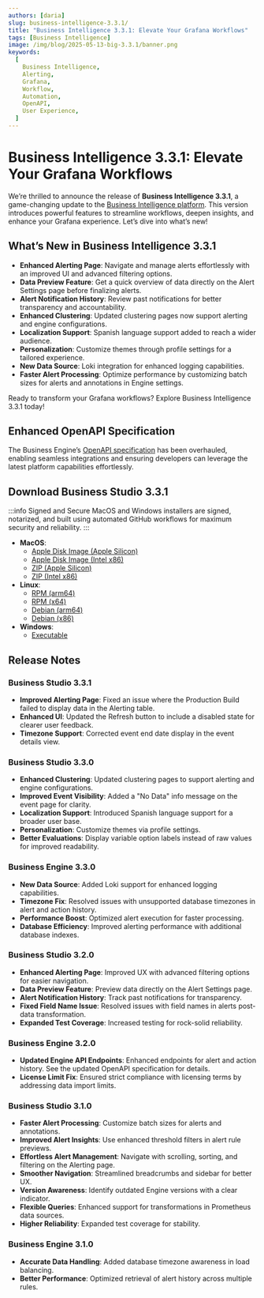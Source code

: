```yaml
---
authors: [daria]
slug: business-intelligence-3.3.1/
title: "Business Intelligence 3.3.1: Elevate Your Grafana Workflows"
tags: [Business Intelligence]
image: /img/blog/2025-05-13-big-3.3.1/banner.png
keywords:
  [
    Business Intelligence,
    Alerting,
    Grafana,
    Workflow,
    Automation,
    OpenAPI,
    User Experience,
  ]
---
```



# Business Intelligence 3.3.1: Elevate Your Grafana Workflows

We’re thrilled to announce the release of **Business Intelligence 3.3.1**, a game-changing update to the [Business Intelligence platform](/big/). This version introduces powerful features to streamline workflows, deepen insights, and enhance your Grafana experience. Let’s dive into what’s new!

## What’s New in Business Intelligence 3.3.1

- **Enhanced Alerting Page**: Navigate and manage alerts effortlessly with an improved UI and advanced filtering options.
- **Data Preview Feature**: Get a quick overview of data directly on the Alert Settings page before finalizing alerts.
- **Alert Notification History**: Review past notifications for better transparency and accountability.
- **Enhanced Clustering**: Updated clustering pages now support alerting and engine configurations.
- **Localization Support**: Spanish language support added to reach a wider audience.
- **Personalization**: Customize themes through profile settings for a tailored experience.
- **New Data Source**: Loki integration for enhanced logging capabilities.
- **Faster Alert Processing**: Optimize performance by customizing batch sizes for alerts and annotations in Engine settings.

Ready to transform your Grafana workflows? Explore Business Intelligence 3.3.1 today!

## Enhanced OpenAPI Specification

The Business Engine’s [OpenAPI specification](/big/api/) has been overhauled, enabling seamless integrations and ensuring developers can leverage the latest platform capabilities effortlessly.

## Download Business Studio 3.3.1

:::info Signed and Secure
MacOS and Windows installers are signed, notarized, and built using automated GitHub workflows for maximum security and reliability.
:::

- **MacOS**:
  - [Apple Disk Image (Apple Silicon)](https://github.com/VolkovLabs/business-intelligence/releases/download/v3.3.1/Business.Studio-3.3.1-arm64.dmg)
  - [Apple Disk Image (Intel x86)](https://github.com/VolkovLabs/business-intelligence/releases/download/v3.3.1/Business.Studio-3.3.1-x64.dmg)
  - [ZIP (Apple Silicon)](https://github.com/VolkovLabs/business-intelligence/releases/download/v3.3.1/Business.Studio-darwin-arm64-3.3.1.zip)
  - [ZIP (Intel x86)](https://github.com/VolkovLabs/business-intelligence/releases/download/v3.3.1/Business.Studio-darwin-x64-3.3.1.zip)
- **Linux**:
  - [RPM (arm64)](https://github.com/VolkovLabs/business-intelligence/releases/download/v3.3.1/business-studio-3.3.1-1.arm64.rpm)
  - [RPM (x64)](https://github.com/VolkovLabs/business-intelligence/releases/download/v3.3.1/business-studio-3.3.1-1.x86_64.rpm)
  - [Debian (arm64)](https://github.com/VolkovLabs/business-intelligence/releases/download/v3.3.1/business-studio_3.3.1_arm64.deb)
  - [Debian (x86)](https://github.com/VolkovLabs/business-intelligence/releases/download/v3.31.1/business-studio_3.3.1_amd64.deb)
- **Windows**:
  - [Executable](https://github.com/VolkovLabs/business-intelligence/releases/download/v3.3.1/Business.Studio-3.3.1.Setup.exe)

<GettingStarted />

## Release Notes

### Business Studio 3.3.1

- **Improved Alerting Page**: Fixed an issue where the Production Build failed to display data in the Alerting table.
- **Enhanced UI**: Updated the Refresh button to include a disabled state for clearer user feedback.
- **Timezone Support**: Corrected event end date display in the event details view.

### Business Studio 3.3.0

- **Enhanced Clustering**: Updated clustering pages to support alerting and engine configurations.
- **Improved Event Visibility**: Added a "No Data" info message on the event page for clarity.
- **Localization Support**: Introduced Spanish language support for a broader user base.
- **Personalization**: Customize themes via profile settings.
- **Better Evaluations**: Display variable option labels instead of raw values for improved readability.

### Business Engine 3.3.0

- **New Data Source**: Added Loki support for enhanced logging capabilities.
- **Timezone Fix**: Resolved issues with unsupported database timezones in alert and action history.
- **Performance Boost**: Optimized alert execution for faster processing.
- **Database Efficiency**: Improved alerting performance with additional database indexes.

### Business Studio 3.2.0

- **Enhanced Alerting Page**: Improved UX with advanced filtering options for easier navigation.
- **Data Preview Feature**: Preview data directly on the Alert Settings page.
- **Alert Notification History**: Track past notifications for transparency.
- **Fixed Field Name Issue**: Resolved issues with field names in alerts post-data transformation.
- **Expanded Test Coverage**: Increased testing for rock-solid reliability.

### Business Engine 3.2.0

- **Updated Engine API Endpoints**: Enhanced endpoints for alert and action history. See the updated OpenAPI specification for details.
- **License Limit Fix**: Ensured strict compliance with licensing terms by addressing data import limits.

### Business Studio 3.1.0

- **Faster Alert Processing**: Customize batch sizes for alerts and annotations.
- **Improved Alert Insights**: Use enhanced threshold filters in alert rule previews.
- **Effortless Alert Management**: Navigate with scrolling, sorting, and filtering on the Alerting page.
- **Smoother Navigation**: Streamlined breadcrumbs and sidebar for better UX.
- **Version Awareness**: Identify outdated Engine versions with a clear indicator.
- **Flexible Queries**: Enhanced support for transformations in Prometheus data sources.
- **Higher Reliability**: Expanded test coverage for stability.

### Business Engine 3.1.0

- **Accurate Data Handling**: Added database timezone awareness in load balancing.
- **Better Performance**: Optimized retrieval of alert history across multiple rules.

<Feedback />
